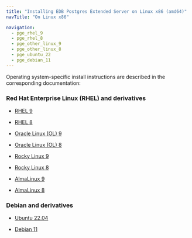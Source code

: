```yaml
---
title: "Installing EDB Postgres Extended Server on Linux x86 (amd64)"
navTitle: "On Linux x86"

navigation:
  - pge_rhel_9
  - pge_rhel_8
  - pge_other_linux_9
  - pge_other_linux_8
  - pge_ubuntu_22
  - pge_debian_11
---
```


Operating system-specific install instructions are described in the corresponding documentation:

### Red Hat Enterprise Linux (RHEL) and derivatives

- [RHEL 9](pge_rhel_9)

- [RHEL 8](pge_rhel_8)

- [Oracle Linux (OL) 9](pge_rhel_9)

- [Oracle Linux (OL) 8](pge_rhel_8)

- [Rocky Linux 9](pge_other_linux_9)

- [Rocky Linux 8](pge_other_linux_8)

- [AlmaLinux 9](pge_other_linux_9)

- [AlmaLinux 8](pge_other_linux_8)

### Debian and derivatives

- [Ubuntu 22.04](pge_ubuntu_22)

- [Debian 11](pge_debian_11)
